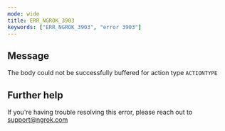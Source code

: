 ```yaml
---
mode: wide
title: ERR_NGROK_3903
keywords: ["ERR_NGROK_3903", "error 3903"]
---
```


## Message

The body could not be successfully buffered for action type `ACTIONTYPE`

## Further help

If you're having trouble resolving this error, please reach out to [support@ngrok.com](mailto:support@ngrok.com?subject=Help%20with%20ERR_NGROK_3903)
